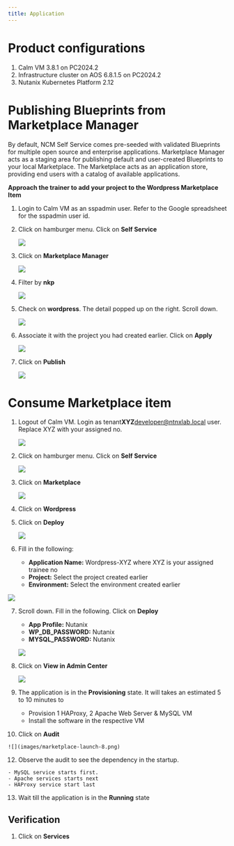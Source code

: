 ```yaml
---
title: Application
---
```


# Product configurations

1.  Calm VM 3.8.1 on PC2024.2
2.  Infrastructure cluster on AOS 6.8.1.5 on PC2024.2
3.  Nutanix Kubernetes Platform 2.12

# Publishing Blueprints from Marketplace Manager

By default, NCM Self Service comes pre-seeded with validated Blueprints for multiple open source and enterprise applications. Marketplace Manager acts as a
staging area for publishing default and user-created Blueprints to your local Marketplace. The Marketplace acts as an application store,
providing end users with a catalog of available applications.

**Approach the trainer to add your project to the Wordpress Marketplace Item**

1.  Login to Calm VM as an sspadmin user.  Refer to the Google spreadsheet for the sspadmin user id.

2.  Click on hamburger menu.  Click on **Self Service**

    ![](images/appswitcher-self-service.png)

3.  Click on **Marketplace Manager**

    ![](images/marketplace-1.png)

4. Filter by **nkp**

    ![](images/marketplace-2.png)

5.  Check on **wordpress**.  The detail popped up on the right.  Scroll down.

    ![](images/marketplace-3.png)

6.  Associate it with the project you had created earlier.  Click on **Apply**

    ![](images/marketplace-4.png)

7.  Click on **Publish**

    ![](images/marketplace-5.png)

# Consume Marketplace item

1.  Logout of Calm VM.  Login as tenant**XYZ**developer@ntnxlab.local user.  Replace XYZ with your assigned no.

    ![](images/marketplace-launch-1.png)

2.  Click on hamburger menu.  Click on **Self Service**

    ![](images/appswitcher-self-service.png)

3.  Click on **Marketplace**

    ![](images/marketplace-launch-3.png)

4.  Click on **Wordpress**

   

5.  Click on **Deploy**

    ![](images/marketplace-launch-4.png)

6.  Fill in the following:

    - **Application Name:** Wordpress-XYZ where XYZ is your assigned trainee no
    - **Project:** Select the project created earlier
    - **Environment:** Select the environment created earlier

   ![](images/marketplace-launch-5.png)

7.  Scroll down.  Fill in the following.  Click on **Deploy**

    - **App Profile:** Nutanix
    - **WP_DB_PASSWORD:** Nutanix
    - **MYSQL_PASSWORD:** Nutanix

    ![](images/marketplace-launch-6.png)

8.  Click on **View in Admin Center**

    ![](images/marketplace-launch-7.png)

9.  The application is in the **Provisioning** state.  It will takes an estimated 5 to 10 minutes to 

    - Provision 1 HAProxy, 2 Apache Web Server & MySQL VM
    - Install the software in the respective VM

10.  Click on **Audit**

    ![](images/marketplace-launch-8.png)

12.  Observe the audit to see the dependency in the startup.

    - MySQL service starts first.
    - Apache services starts next
    - HAProxy service start last

13.  Wait till the application is in the **Running** state

## Verification

1.  Click on **Services**
